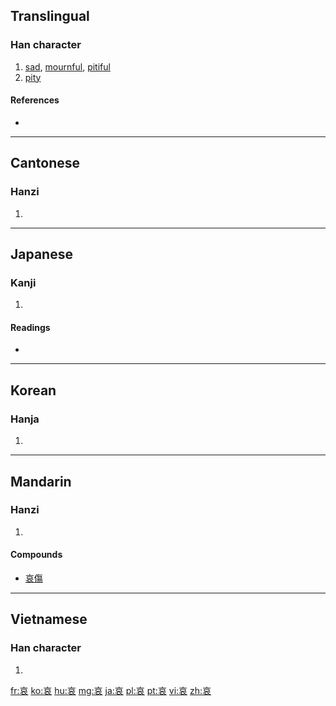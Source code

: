 ==Translingual==

===Han character===
{{Han char|rn=30|rad=口|as=06|sn=9|four=0073<sub>2</sub>|canj=卜口竹女 (YRHV)}}

# [[sad]], [[mournful]], [[pitiful]]
# [[pity]]

====References====
* {{Han ref|kx=0188.110|dkj=03580|dj=0407.110|hdz=10620.100|uh=54C0|ud=21696|bh=AB73|bd=43891}}

----

==Cantonese==

===Hanzi===
{{yue-hanzi|jyut=|y=oi1}}

# {{defn|Cantonese|sort=口06}}

----

==Japanese==

===Kanji===
{{ja-kanji|grade=c|rs=口06}}

# {{defn|Japanese}}

====Readings====
* {{ja-readings|on=[[あい]] (ai)|kun=[[あわれ]] (aware), [[あわれむ]] (awaremu), [[かなしい]] (kanashii)}}

----

==Korean==

===Hanja===
{{ko-hanja|hangeul=애|rv=ae|mr=ae}}

# {{defn|Korean|sort=口06}}

----

==Mandarin==

===Hanzi===
{{cmn-hanzi|pin=[[āi]] ([[ai1]])|wg=ai<sup>1</sup>}}

# {{defn|Mandarin|sort=口06}}
====Compounds====
* [[哀傷]]

----

==Vietnamese==

===Han character===
{{vi-hantu|[[ai]]|rs=口06}}

# {{defn|Vietnamese|sort=口06}}

[[fr:哀]]
[[ko:哀]]
[[hu:哀]]
[[mg:哀]]
[[ja:哀]]
[[pl:哀]]
[[pt:哀]]
[[vi:哀]]
[[zh:哀]]